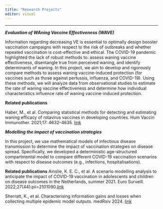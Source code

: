 ```yaml
---
title: "Research Projects"
editor: visual
---
```


------------------------------------------------------------------------

***Evaluation of WAning Vaccine Effectiveness (WAVE)***

Information regarding decreasing VE is essential to optimally design booster vaccination campaigns with respect to the risk of outbreaks and whether repeated vaccination is cost-effective and ethical. The COVID-19 pandemic highlighted the lack of robust methods to: assess waning vaccine effectiveness, disentangle true from perceived waning, and identify determinants of waning. In this project, we aim to develop and rigorously compare methods to assess waning vaccine-induced protection (for vaccines such as those against pertussis, influenza, and COVID-19). Using these methods, we will analyze data from observational studies to estimate the rate of waning vaccine effectiveness and determine how individual characteristics influence rate of waning vaccine-induced protection.

**Related publications**

Haber, M., et al. Comparing statistical methods for detecting and estimating waning efficacy of rotavirus vaccines in developing countries. Hum Vaccin Immunother. 2021;17: 4632–4635. [link](https://pubmed.ncbi.nlm.nih.gov/34613877/)

***Modelling the impact of vaccination strategies***

In this project, we use mathematical models of infectious disease transmission to determine the impact of vaccination strategies on disease spread. Specifically, we developed a deterministic age-structured compartmental model to compare different COVID-19 vaccination scenarios with respect to disease outcomes (e.g., infections, hospitalisations).

**Related publications**
Ainslie, K. E. C., et al. A scenario modelling analysis to anticipate the impact of COVID-19 vaccination in adolescents and children on disease outcomes in the Netherlands, summer 2021. Euro Surveill. 2022;27(44):pii=2101090.[link](https://doi.org/10.2807/1560-7917.ES.2022.27.44.2101090)

Sherratt, K., et al. Characterising information gains and losses when collecting multiple epidemic model outputs. medRxiv 2024. [link](https://doi.org/10.1101/2023.07.05.23292245)
